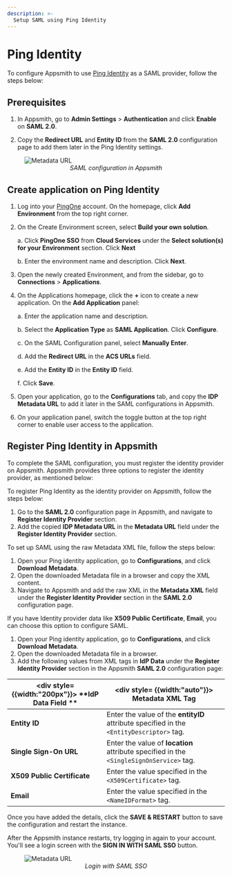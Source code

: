 ```yaml
---
description: >-
  Setup SAML using Ping Identity
---
```



# Ping Identity

To configure Appsmith to use [Ping Identity](https://www.pingidentity.com/en.html) as a SAML provider, follow the steps below:

## Prerequisites

1. In Appsmith, go to **Admin Settings** > **Authentication** and click **Enable** on  **SAML 2.0**.

2. Copy the **Redirect URL** and **Entity ID** from the **SAML 2.0** configuration page to add them later in the Ping Identity settings. 

<figure>
  <img src="/img/SAML-config_appsmith.png" style= {{width:"600px", height:"auto"}} alt="Metadata URL"/>
  <figcaption align = "center"><i>SAML configuration in Appsmith</i></figcaption>
</figure>

##  Create application on Ping Identity

1. Log into your [PingOne](https://www.pingidentity.com/en/account/sign-on.html) account. On the homepage, click **Add Environment** from the top right corner.
2. On the Create Environment screen, select **Build your own solution**. 

    a. Click **PingOne SSO** from **Cloud Services** under the **Select solution(s) for your Environment** section. Click **Next**

    b. Enter the environment name and description. Click **Next**.

3. Open the newly created Environment, and from the sidebar, go to **Connections** > **Applications**.
4. On the Applications homepage, click the **+** icon to create a new application. On the **Add Application** panel:

    a. Enter the application name and description.

    b. Select the **Application Type** as **SAML Application**. Click **Configure**.

    c. On the SAML Configuration panel, select **Manually Enter**.

    d. Add the **Redirect URL** in the **ACS URLs** field.

    e. Add the **Entity ID** in the  **Entity ID** field.

    f. Click **Save**. 

5. Open your application, go to the **Configurations** tab, and copy the **IDP Metadata URL** to add it later in the SAML configurations in Appsmith.
6. On your application panel, switch the toggle button at the top right corner to enable user access to the application. 


## Register Ping Identity in Appsmith

To complete the SAML configuration, you must register the identity provider on Appsmith. Appsmith provides three options to register the identity provider, as mentioned below:

<Tabs queryString="pingidentity-saml">
<TabItem label="Metadata URL (recommended)" value="pingidentity-metadataurl">

To register Ping Identity as the identity provider on Appsmith, follow the steps below:
1. Go to the **SAML 2.0** configuration page in Appsmith, and navigate to **Register Identity Provider** section.
2. Add the copied **IDP Metadata URL** in the **Metadata URL** field under the **Register Identity Provider** section.

</TabItem>

<TabItem label="Metadata XML" value="pingidentity-metdataxml">

To set up SAML using the raw Metadata XML file, follow the steps below:
1. Open your Ping identity application, go to **Configurations**, and click **Download Metadata**.
2. Open the downloaded Metadata file in a browser and copy the XML content.
2. Navigate to Appsmith and add the raw XML in the **Metadata XML** field under the **Register Identity Provider** section in the **SAML 2.0** configuration page.

</TabItem>
<TabItem label="IdP data" value="pingidentity-idpdata">

If you have Identity provider data like **X509 Public Certificate**, **Email**, you can choose this option to configure SAML.

1. Open your Ping identity application, go to **Configurations**, and click **Download Metadata**. 
2. Open the downloaded Metadata file in a browser.
2. Add the following values from XML tags in **IdP Data** under the **Register Identity Provider** section in the Appsmith **SAML 2.0** configuration page: 

| <div style= {{width:"200px"}}> **IdP Data Field ** </div>  | <div style= {{width:"auto"}}> **Metadata XML Tag**  </div>                                                                      |
| ------------------- | ------------------------------------------------------------------------------------------ |
| **Entity ID**               | Enter the value of the **entityID** attribute specified in the `<EntityDescriptor>` tag.                 |
| **Single Sign-On URL**      | Enter the value of **location** attribute specified in the `<SingleSignOnService>` tag. |
| **X509 Public Certificate** | Enter the value specified in the `<X509Certificate>` tag. |
| **Email**                   | Enter the value specified in the `<NameIDFormat>` tag. |


</TabItem>
</Tabs>

Once you have added the details, click the **SAVE & RESTART** button to save the configuration and restart the instance. 

After the Appsmith instance restarts, try logging in again to your account. You'll see a login screen with the **SIGN IN WITH SAML SSO** button.

<figure>
  <img src="/img/Appsmith-Login-Screen-Shows-SAML.png" style= {{width:"400px", height:"auto"}} alt="Metadata URL"/>
  <figcaption align = "center"><i>Login with SAML SSO </i></figcaption>
</figure>

